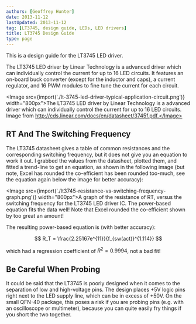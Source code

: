 ```yaml
---
authors: [Geoffrey Hunter]
date: 2013-11-12
lastUpdated: 2013-11-12
tag: [LT3745, design guide, LEDs, LED drivers]
title: LT3745 Design Guide
type: page
---
```


This is a design guide for the LT3745 LED driver.

The LT3745 LED driver by Linear Technology is a advanced driver which can individually control the current for up to 16 LED circuits. It features an on-board buck converter (except for the inductor and caps), a current regulator, and 16 PWM modules to fine tune the current for each circuit.

<Image src={import('./lt-3745-led-driver-typical-application-circuit.png')} width="800px">The LT3745 LED driver by Linear Technology is a advanced driver which can individually control the current for up to 16 LED circuits. Image from http://cds.linear.com/docs/en/datasheet/3745f.pdf.</Image>

## RT And The Switching Frequency

The LT3745 datasheet gives a table of common resistances and the corresponding switching frequency, but it does not give you an equation to work it out. I grabbed the values from the datasheet, plotted them, and fitted a trend-line to get an equation, as shown in the following image (but note, Excel has rounded the co-efficient has been rounded too-much, see the equation again below the image for better accuracy):

<Image src={import('./lt3745-resistance-vs-switching-frequency-graph.png')} width="800px">A graph of the resistance of RT, versus the switching frequency for the LT3745 LED driver IC. The power-based equation fits the data well! Note that Excel rounded the co-efficient shown by too great an amount!</Image>

The resulting power-based equation is (with better accuracy):

$$ R_T = \frac{2.25167e^{11}}{f_{sw(act)}^{1.114}} $$

which had a regression coefficient of $R^2 = 0.9994$, not a bad fit!

## Be Careful When Probing

It could be said that the LT3745 is poorly designed when it comes to the separation of low and high-voltage pins. The design places +5V logic pins right next to the LED supply line, which can be in excess of +50V. On the small QFN-40 package, this poses a risk if you are probing pins (e.g. with an oscilloscope or multimeter), because you can quite easily fry things if you short the two together.
